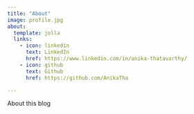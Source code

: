 ```yaml
---
title: "About"
image: profile.jpg
about:
  template: jolla
  links:
    - icon: linkedin
      text: LinkedIn
      href: https://www.linkedin.com/in/anika-thatavarthy/
    - icon: github
      text: Github
      href: https://github.com/AnikaTha

---
```


About this blog

